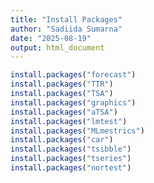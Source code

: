 ```yaml
---
title: "Install Packages"
author: "Sadiida Sumarna"
date: "2025-08-19"
output: html_document
---
```


```r
install.packages("forecast")
install.packages("TTR")
install.packages("TSA")
install.packages("graphics")
install.packages("aTSA")
install.packages("lmtest")
install.packages("MLmestrics")
install.packages("car")
install.packages("tsibble")
install.packages("tseries")
install.packages("nortest")
```
